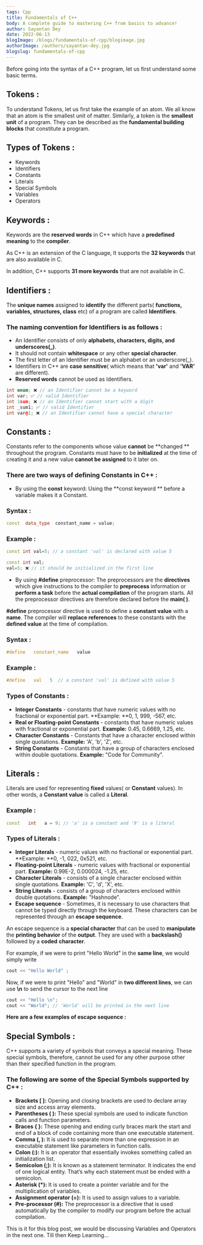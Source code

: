 ```yaml
---
tags: Cpp
title: Fundamentals of C++
body: A complete guide to mastering C++ from basics to advance!
author: Sayantan Dey
date: 2022-06-13
blogImage: /blogs/fundamentals-of-cpp/blogimage.jpg
authorImage: /authors/sayantan-dey.jpg
blogslug: fundamentals-of-cpp
---
```


Before going into the syntax of a C++ program, let us first understand some basic terms.

## Tokens :

To understand Tokens, let us first take the example of an atom. We all know that an atom is the smallest unit of matter. Similarly, a token is the **smallest unit** of a program. They can be described as the **fundamental building blocks** that constitute a program.

## Types of Tokens :

- Keywords
- Identifiers
- Constants
- Literals
- Special Symbols
- Variables
- Operators

## Keywords :

Keywords are the **reserved words** in C++ which have a **predefined meaning** to the **compiler**.

As C++ is an extension of the C language, It supports the **32 keywords** that are also available in C.

[](https://cdn.hashnode.com/res/hashnode/image/upload/v1654767497495/pan9li79T.jpg)

In addition, C++ supports **31 more keywords** that are not available in C.

[](https://cdn.hashnode.com/res/hashnode/image/upload/v1654767513914/9qego4jAG.jpg)

## Identifiers :

The **unique names** assigned to **identify** the different parts( **functions, variables, structures, class** etc) of a program are called **Identifiers**.

### The naming convention for Identifiers is as follows :

- An Identifier consists of only **alphabets, characters, digits, and underscores(\_)**.
- It should not contain **whitespace** or any other **special character**.
- The first letter of an Identifier must be an alphabet or an underscore(\_).
- Identifiers in C++ are **case sensitive**( which means that **'var'** and **'VAR'** are different).
- **Reserved words** cannot be used as Identifiers.

```cpp
int enum; ❌ // an Identifier cannot be a keyword
int var; ✅ // valid Identifier
int 1sum; ❌ // an Identifier cannot start with a digit
int _sum1; ✅ // valid Identifier
int var@1; ❌ // an Identifier cannot have a special character
```

## Constants :

Constants refer to the components whose value **cannot** be **changed ** throughout the program. Constants must have to be **initialized** at the time of creating it and a new value **cannot be assigned** to it later on.

### There are two ways of defining Constants in C++ :

- By using the **const** keyword: Using the **const keyword ** before a variable makes it a Constant.

### Syntax :

```cpp
const  data_type  constant_name = value;
```

### Example :

```cpp
const int val=5; // a constant 'val' is declared with value 5

const int val;
val=5; ❌ // it should be initialized in the first line
```

- By using **#define** preprocessor: The preprocessors are the **directives** which give instructions to the compiler to **preprocess** information or **perform a task** before the **actual compilation** of the program starts. All the preprocessor directives are therefore declared before the **main( )**.

[](https://cdn.hashnode.com/res/hashnode/image/upload/v1654959274503/8UyApjSPq.jpg)

**#define** preprocessor directive is used to define a **constant value** with a **name**. The compiler will **replace references** to these constants with the **defined value** at the time of compilation.

### Syntax :

```cpp
#define   constant_name   value
```

### Example :

```cpp
#define   val   5  // a constant 'val' is defined with value 5
```

### Types of Constants :

[](https://cdn.hashnode.com/res/hashnode/image/upload/v1654959243702/YEUZBAkTZ.jpg)

- **Integer Constants** - constants that have numeric values with no fractional or exponential part. **Example: **0, 1, 999, -567, etc.
- **Real or Floating-point Constants** - constants that have numeric values with fractional or exponential part. **Example:** 0.45, 0.6669, 1.25, etc.
- **Character Constants** - Constants that have a character enclosed within single quotations. **Example:** 'A', 'b', 'Z', etc.
- **String Constants** - Constants that have a group of characters enclosed within double quotations. **Example:** "Code for Community".

## Literals :

Literals are used for representing **fixed** values( or **Constant** values). In other words, a **Constant value** is called a **Literal**.

### Example :

```cpp
const   int   a = 9; // 'a' is a constant and '9' is a literal
```

### Types of Literals :

- **Integer Literals** - numeric values with no fractional or exponential part. **Example: **0, -1, 022, 0x521, etc.
- **Floating-point Literals** - numeric values with fractional or exponential part. **Example:** 0.99E-2, 0.000024, -1.25, etc.
- **Character Literals** - consists of a single character enclosed within single quotations. **Example:** 'C', 'd', 'X', etc.
- **String Literals** - consists of a group of characters enclosed within double quotations. **Example:** "Hashnode".
- **Escape sequence** - Sometimes, it is necessary to use characters that cannot be typed directly through the keyboard. These characters can be represented through an **escape sequence**.

An escape sequence is a **special character** that can be used to **manipulate** the **printing behavior** of the **output**. They are used with a **backslash(\)** followed by a **coded** **character**.

For example, if we were to print "Hello World" in the **same line**, we would simply write

```cpp
cout << "Hello World" ;
```

Now, if we were to print "Hello" and "World" in **two different lines**, we can use **\n** to send the cursor to the next line

```cpp
cout << "Hello \n";
cout << "World"; // 'World' will be printed in the next line
```

**Here are a few examples of escape sequence :**

## Special Symbols :

C++ supports a variety of symbols that conveys a special meaning. These special symbols, therefore, cannot be used for any other purpose other than their specified function in the program.

### The following are some of the **Special Symbols** supported by C++ :

- **Brackets [ ]:** Opening and closing brackets are used to declare array size and access array elements.
- **Parentheses ( ):** These special symbols are used to indicate function calls and function parameters.
- **Braces { }:** These opening and ending curly braces mark the start and end of a block of code containing more than one executable statement.
- **Comma (, ):** It is used to separate more than one expression in an executable statement like parameters in function calls.
- **Colon (:):** It is an operator that essentially invokes something called an initialization list.
- **Semicolon (;):** It is known as a statement terminator. It indicates the end of one logical entity. That’s why each statement must be ended with a semicolon.
- **Asterisk (\*):** It is used to create a pointer variable and for the multiplication of variables.
- **Assignment operator (=):** It is used to assign values to a variable.
- **Pre-processor (#):** The preprocessor is a directive that is used automatically by the compiler to modify our program before the actual compilation.

This is it for this blog post, we would be discussing Variables and Operators in the next one. Till then Keep Learning...
